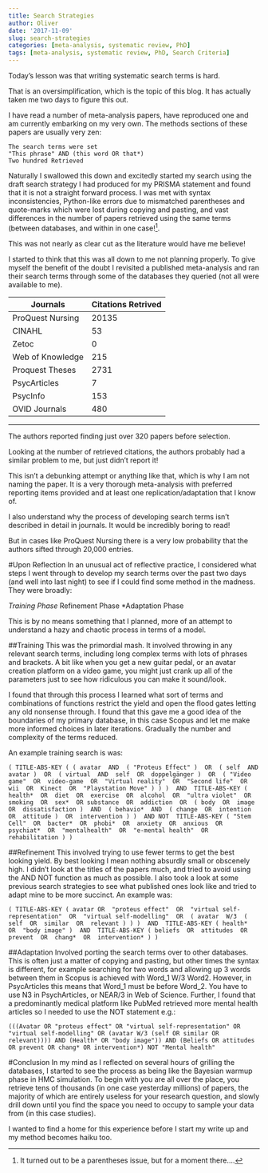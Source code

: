 ```yaml
---
title: Search Strategies
author: Oliver
date: '2017-11-09'
slug: search-strategies
categories: [meta-analysis, systematic review, PhD]
tags: [meta-analysis, systematic review, PhD, Search Criteria]
---
```


Today's lesson was that writing systematic search terms is hard.

That is an oversimplification, which is the topic of this blog.
It has actually taken me two days to figure this out.

I have read a number of meta-analysis papers, have reproduced one and am currently embarking on my very own.  The methods sections of these papers are usually very zen:
```
The search terms were set
"This phrase" AND (this word OR that*)
Two hundred Retrieved
```

Naturally I swallowed this down and excitedly started my search using the draft search strategy I had produced for my PRISMA statement and found that it is not a straight forward process.  I was met with syntax inconsistencies, Python-like errors due to mismatched parentheses and quote-marks which were lost during copying and pasting, and vast differences in the number of papers retrieved using the same terms (between databases, and within in one case!^[It turned out to be a parentheses issue, but for a moment there....].  

This was not nearly as clear cut as the literature would have me believe!

I started to think that this was all down to me not planning properly.  To give myself the benefit of the doubt I revisited a published meta-analysis and ran their search terms through some of the databases they queried (not all were available to me).

Journals        | Citations Retrived
----------------|-------------------
ProQuest Nursing|20135
CINAHL          |53
Zetoc           |0
Web of Knowledge|215
Proquest Theses |2731
PsycArticles    |7
PsycInfo        |153
OVID Journals   |480
-------------------------------------

The authors reported finding just over 320 papers before selection.

Looking at the number of retrieved citations, the authors probably had a similar problem to me, but just didn't report it!

This isn't a debunking attempt or anything like that, which is why I am not naming the paper. It is a very thorough meta-analysis with preferred reporting items provided and at least one replication/adaptation that I know of. 

I also understand why the process of developing search terms isn't described in detail in journals.  It would be incredibly boring to read!

But in cases like ProQuest Nursing there is a very low probability that the authors sifted through 20,000 entries.

#Upon Reflection
In an unusual act of reflective practice, I considered what steps I went through to develop my search terms over the past two days (and well into last  night) to see if I could find some method in the madness.  They were broadly:

*Training Phase
*Refinement Phase
*Adaptation Phase

This is by no means something that I planned, more of an attempt to understand a hazy and chaotic process in terms of a model.

##Training
This was the primordial mash.  It involved throwing in any relevant search terms, including long complex terms with lots of phrases and brackets.  A bit like when you get a new guitar pedal, or an avatar creation platform on a video game, you might just crank up all of the parameters just to see how ridiculous you can make it sound/look.

I found that through this process I learned what sort of terms and combinations of functions restrict the yield and open the flood gates letting any old nonsense through.  I found that this gave me a good idea of the boundaries of my primary database, in this case Scopus and let me make more informed choices in later iterations.  Gradually the number and complexity of the terms reduced.

An example training search is was:

```
( TITLE-ABS-KEY ( ( avatar  AND  ( "Proteus Effect" )  OR  ( self  AND  avatar )  OR  ( virtual  AND  self  OR  doppelgänger )  OR  ( "Video game"  OR  video-game  OR  "Virtual reality"  OR  "Second life"  OR  wii  OR  Kinect  OR  "Playstation Move" ) ) )  AND  TITLE-ABS-KEY ( health*  OR  diet  OR  exercise  OR  alcohol  OR  "ultra violet"  OR  smoking  OR  sex*  OR substance  OR  addiction  OR  ( body  OR  image  OR  dissatisfaction )  AND  ( behavio*  AND  ( change  OR  intention  OR  attitude )  OR  intervention ) )  AND NOT  TITLE-ABS-KEY ( "Stem Cell"  OR  bacter*  OR  phobi*  OR  anxiety  OR  anxious  OR  psychiat*  OR  "mentalhealth"  OR  "e-mental health"  OR  rehabilitation ) )
```

##Refinement
This involved trying to use fewer terms to get the best looking yield.  By best looking I mean nothing absurdly small or obscenely high.  I didn't look at the titles of the papers much, and tried to avoid using the AND NOT function as much as possible.  I also took a look at some previous search strategies to see what published ones look like and tried to adapt mine to be more succinct.  An example was:
```
( TITLE-ABS-KEY ( avatar OR  "proteus effect"  OR  "virtual self-representation"  OR  "virtual self-modelling"  OR  ( avatar  W/3  ( self  OR  similar  OR  relevant ) ) )  AND  TITLE-ABS-KEY ( health*  OR  "body image" )  AND  TITLE-ABS-KEY ( beliefs  OR  attitudes  OR  prevent  OR  chang*  OR  intervention* ) ) 
```

##Adaptation
Involved porting the search terms over to other databases.  This is often just a matter of copying and pasting, but other times the syntax is different, for example searching for two words and allowing up 3 words between them in Scopus is achieved with Word_1 W/3 Word2.  However, in PsycArticles this means that Word_1 must be before Word_2.  You have to use N3 in PsychArticles, or NEAR/3 in Web of Science.
Further, I found that a predominantly medical platform like PubMed retrieved more mental health articles so I needed to use the NOT statement e.g.:

```
(((Avatar OR "proteus effect" OR "virtual self-representation" OR "virtual self-modelling" OR (avatar W/3 (self OR similar OR relevant)))) AND (Health* OR "body image")) AND (Beliefs OR attitudes OR prevent OR chang* OR intervention*) NOT "Mental health"
```

#Conclusion
In my mind as I reflected on several hours of grilling the databases, I started to see the process as being like the Bayesian warmup phase in HMC simulation.  To begin with you are all over the place, you retrieve tens of thousands (in one case yesterday millions) of papers, the majority of which are entirely useless for your research question, and slowly drill down until you find the space you need to occupy to sample your data from (in this case studies).

I wanted to find a home for this experience before I start my write up and my method becomes haiku too.
